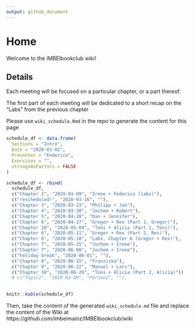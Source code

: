 ```yaml
---
output: github_document
---
```


# Home

Welcome to the IMBEIbookclub wiki!

## Details

Each meeting will be focused on a particular chapter, or a part thereof. 

The first part of each meeting will be dedicated to a short recap on the "Labs" from the previous chapter

Please use `wiki_schedule.Rmd` in the repo to generate the content for this page

```r
schedule_df <- data.frame(
  Sections = "Intro",
  Date = "2020-03-02",
  Presenter = "Federico",
  Exercises = "",
  stringsAsFactors = FALSE
)
```

```r
schedule_df <- rbind(
  schedule_df,
  c("Chapter 2", "2020-03-09", "Irene + Federico (labs)"),
  c("rescheduled!", "2020-03-16", ""),
  c("Chapter 3", "2020-03-23", "Philipp + Jan"),
  c("Chapter 4", "2020-03-30", "Jochem + Robert"),
  c("Chapter 5", "2020-04-20", "Dan + Jennifer"),
  c("Chapter 6", "2020-04-27", "Gregor + Rex (Part 1, Gregor)"),
  c("Chapter 10", "2020-05-04", "Toni + Alicia (Part 1, Toni)"),
  c("Chapter 6", "2020-05-11", "Gregor + Rex (Part 2, Rex)"),
  c("Chapter 6", "2020-05-18", "Labs, Chapter 6 (Gregor + Rex)"),
  c("Chapter 7", "2020-05-25", "Jochem + Irene"),
  c("Chapter 7", "2020-06-08", "Jochem + Irene"),
  c("holiday break", "2020-06-01", ""),
  c("Chapter 8", "2020-06-15", "Franziska"),
  c("Chapter 9", "2020-06-22", "Manuel + Lars"),
  c("Chapter 10", "2020-06-29", "Toni + Alicia (Part 2, Alicia)"))
  # c("Topic2", "2020-03-09", "Person2", ""),
  
```


```r
knitr::kable(schedule_df)
```

Then, take the content of the generated `wiki_schedule.md` file and replace the content of the Wiki at https://github.com/imbeimainz/IMBEIbookclub/wiki


